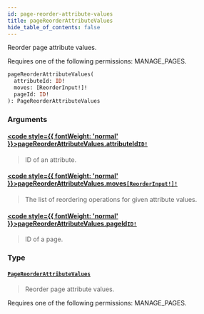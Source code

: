 ```yaml
---
id: page-reorder-attribute-values
title: pageReorderAttributeValues
hide_table_of_contents: false
---
```








Reorder page attribute values. 

Requires one of the following permissions: MANAGE_PAGES.

```graphql
pageReorderAttributeValues(
  attributeId: ID!
  moves: [ReorderInput!]!
  pageId: ID!
): PageReorderAttributeValues
```


### Arguments

#### [<code style={{ fontWeight: 'normal' }}>pageReorderAttributeValues.<b>attributeId</b></code>](#)<Bullet />[`ID!`](../../../developer/api-reference/scalars/id) <Badge class="secondary" text="non-null"/> <Badge class="secondary" text="scalar"/>
> ID of an attribute.
> 

#### [<code style={{ fontWeight: 'normal' }}>pageReorderAttributeValues.<b>moves</b></code>](#)<Bullet />[`[ReorderInput!]!`](../../../developer/api-reference/inputs/reorder-input) <Badge class="secondary" text="non-null"/> <Badge class="secondary" text="input"/>
> The list of reordering operations for given attribute values.
> 

#### [<code style={{ fontWeight: 'normal' }}>pageReorderAttributeValues.<b>pageId</b></code>](#)<Bullet />[`ID!`](../../../developer/api-reference/scalars/id) <Badge class="secondary" text="non-null"/> <Badge class="secondary" text="scalar"/>
> ID of a page.
> 

### Type

#### [`PageReorderAttributeValues`](../../../developer/api-reference/objects/page-reorder-attribute-values) <Badge class="secondary" text="object"/>
> Reorder page attribute values. 

Requires one of the following permissions: MANAGE_PAGES.
> 





